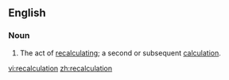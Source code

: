 ==English==
===Noun===
{{en-noun}}
# The act of [[recalculate|recalculating]]; a second or subsequent [[calculation]].

[[vi:recalculation]]
[[zh:recalculation]]
